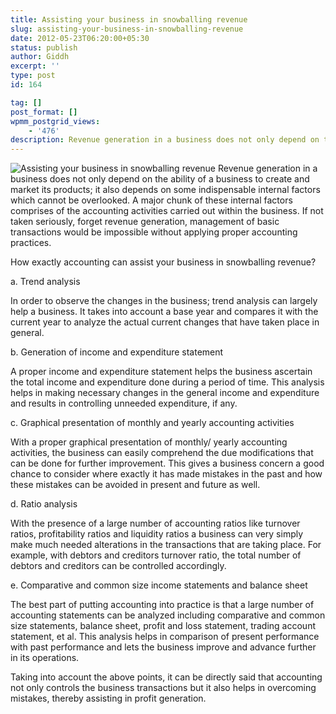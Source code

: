 ```yaml
---
title: Assisting your business in snowballing revenue
slug: assisting-your-business-in-snowballing-revenue
date: 2012-05-23T06:20:00+05:30
status: publish
author: Giddh
excerpt: ''
type: post
id: 164

tag: []
post_format: []
wpmm_postgrid_views:
    - '476'
description: Revenue generation in a business does not only depend on the ability a business to create and market its products; it also depends on some indispensable
---
```

<img class="wp-block-image size-large" src ="../../img/blog/0*ugViD_nOYM8ZMeqE.webp" alt="Assisting your business in snowballing revenue" />
Revenue generation in a business does not only depend on the ability of a business to create and market its products; it also depends on some indispensable internal factors which cannot be overlooked. A major chunk of these internal factors comprises of the accounting activities carried out within the business. If not taken seriously, forget revenue generation, management of basic transactions would be impossible without applying proper accounting practices.

How exactly accounting can assist your business in snowballing revenue?

a. Trend analysis

In order to observe the changes in the business; trend analysis can largely help a business. It takes into account a base year and compares it with the current year to analyze the actual current changes that have taken place in general.

b. Generation of income and expenditure statement

A proper income and expenditure statement helps the business ascertain the total income and expenditure done during a period of time. This analysis helps in making necessary changes in the general income and expenditure and results in controlling unneeded expenditure, if any.

c. Graphical presentation of monthly and yearly accounting activities

With a proper graphical presentation of monthly/ yearly accounting activities, the business can easily comprehend the due modifications that can be done for further improvement. This gives a business concern a good chance to consider where exactly it has made mistakes in the past and how these mistakes can be avoided in present and future as well.

d. Ratio analysis

With the presence of a large number of accounting ratios like turnover ratios, profitability ratios and liquidity ratios a business can very simply make much needed alterations in the transactions that are taking place. For example, with debtors and creditors turnover ratio, the total number of debtors and creditors can be controlled accordingly.

e. Comparative and common size income statements and balance sheet

The best part of putting accounting into practice is that a large number of accounting statements can be analyzed including comparative and common size statements, balance sheet, profit and loss statement, trading account statement, et al. This analysis helps in comparison of present performance with past performance and lets the business improve and advance further in its operations.

Taking into account the above points, it can be directly said that accounting not only controls the business transactions but it also helps in overcoming mistakes, thereby assisting in profit generation.